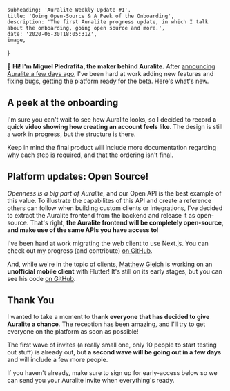 
    subheading: 'Auralite Weekly Update #1',
    title: 'Going Open-Source & A Peek of the Onboarding',
    description: 'The first Auralite progress update, in which I talk about the onboarding, going open source and more.',
    date: '2020-06-30T18:05:31Z',
    image,
}

**👋 Hi! I'm Miguel Piedrafita, the maker behind Auralite.** After [announcing Auralite a few days ago](https://twitter.com/m1guelpf/status/1275815147248979968), I've been hard at work adding new features and fixing bugs, getting the platform ready for the beta. Here's what's new.

## A peek at the onboarding

I'm sure you can't wait to see how Auralite looks, so I decided to record **a quick video showing how creating an account feels like**. The design is still a work in progress, but the structure is there.

<YouTube id="89gRl_8wSzQ" />

Keep in mind the final product will include more documentation regarding why each step is required, and that the ordering isn't final.

## Platform updates: Open Source!

*Openness is a big part of Auralite*, and our Open API is the best example of this value. To illustrate the capabilites of this API and create a reference others can follow when building custom clients or integrations, I've decided to extract the Auralite frontend from the backend and release it as open-source. That's right, **the Auralite frontend will be completely open-source, and make use of the same APIs you have access to**!

I've been hard at work migrating the web client to use Next.js. You can check out my progress (and contribute) [on GitHub](https://github.com/auralite/web).

And, while we're in the topic of clients, [Matthew Gleich](https://twitter.com/MattGleich) is working on an **unofficial mobile client** with Flutter! It's still on its early stages, but you can see his code [on GitHub](https://github.com/Matt-Gleich/auralite-mobile/).

## Thank You

I wanted to take a moment to **thank everyone that has decided to give Auralite a chance**. The reception has been amazing, and I'll try to get everyone on the platform as soon as possible!

The first wave of invites (a really small one, only 10 people to start testing out stuff) is already out, but **a second wave will be going out in a few days** and will include a few more people.

If you haven't already, make sure to sign up for early-access below so we can send you your Auralite invite when everything's ready.